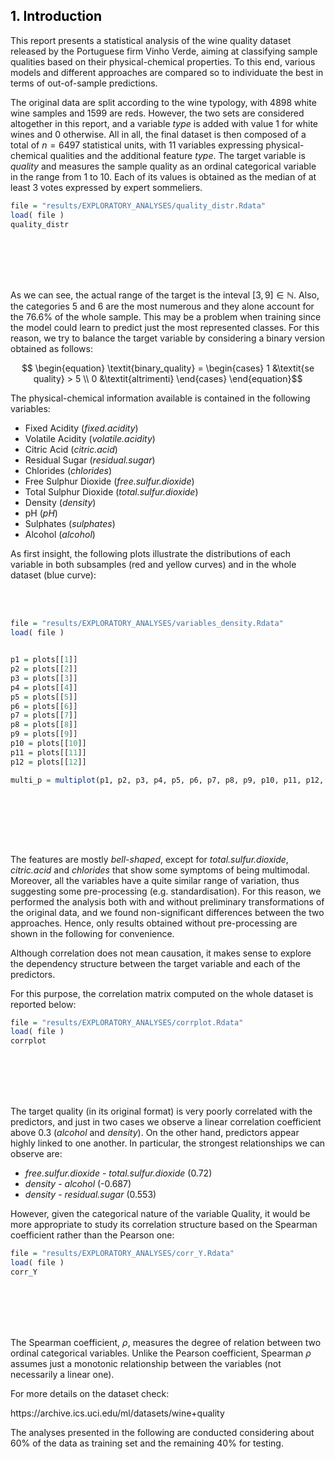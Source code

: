 <h2> <a name="1_Introduction" style="pointer-events: none; cursor: default;" ><font color="black"> 1. Introduction </font></a> </h2>



This report presents a statistical analysis of the wine quality dataset released by the Portuguese firm Vinho Verde, aiming at classifying sample qualities based on their physical-chemical properties. To this end, various models and different approaches are compared so to individuate the best in terms of out-of-sample predictions.

The original data are split according to the wine typology, with  4898 white wine samples and 1599 are reds. However, the two sets are considered altogether in this report, and a variable *type* is added with value 1 for white wines and 0 otherwise.  All in all, the final dataset is then composed of a total of $n=6497$ statistical units, with 11 variables expressing physical-chemical qualities and the additional feature *type*. 
The target variable is *quality* and measures the sample quality as an ordinal categorical variable in the range from 1 to 10. Each of its values is obtained as the median of at least 3 votes expressed by expert sommeliers.

```r
file = "results/EXPLORATORY_ANALYSES/quality_distr.Rdata"
load( file )
quality_distr
```

<br></br>
<br></br>

As we can see, the actual range of the target is the inteval $[3,9] \in \mathbb{N}$. 
Also, the categories 5 and 6 are the most numerous and they alone account for the 76.6% of the whole sample.  This may be a problem when training since the model could learn to predict just the most represented classes.
For this reason, we try to balance the target variable by considering a binary version obtained as follows:  

$$ \begin{equation}
  \textit{binary_quality} = 
  \begin{cases}
   1    &\textit{se quality} > 5  \\ 0       &\textit{altrimenti}
   \end{cases}
\end{equation}$$


The physical-chemical information available is contained in the following variables:

* Fixed Acidity  (*fixed.acidity*)
* Volatile Acidity (*volatile.acidity*)
* Citric Acid (*citric.acid*)
* Residual Sugar (*residual.sugar*)
* Chlorides (*chlorides*)
* Free Sulphur Dioxide (*free.sulfur.dioxide*)
* Total Sulphur Dioxide (*total.sulfur.dioxide*)
* Density (*density*)
* pH (*pH*)
* Sulphates (*sulphates*)
* Alcohol (*alcohol*)

As first insight, the following plots illustrate the distributions of each variable in both subsamples (red and yellow curves) and in the whole dataset (blue curve):

<br></br>
```r
file = "results/EXPLORATORY_ANALYSES/variables_density.Rdata"
load( file )


p1 = plots[[1]]
p2 = plots[[2]]
p3 = plots[[3]]
p4 = plots[[4]]
p5 = plots[[5]]
p6 = plots[[6]]
p7 = plots[[7]]
p8 = plots[[8]]
p9 = plots[[9]]
p10 = plots[[10]]
p11 = plots[[11]]
p12 = plots[[12]]

multi_p = multiplot(p1, p2, p3, p4, p5, p6, p7, p8, p9, p10, p11, p12, cols = 4 )



```

<br></br>
<br></br>


The features are mostly *bell-shaped*, except for *total.sulfur.dioxide*, *citric.acid* and *chlorides* that show some symptoms of being multimodal. Moreover, all the variables have a quite similar range of variation, thus suggesting some pre-processing (e.g. standardisation). For this reason, we performed the analysis both with and without preliminary transformations of the original data, and we found non-significant differences between the two approaches. Hence, only results obtained without pre-processing are shown in the following for convenience.


Although correlation does not mean causation, it makes sense to explore the dependency structure between the target variable and each of the predictors.

For this purpose, the correlation matrix computed on the whole dataset is reported below:

```r
file = "results/EXPLORATORY_ANALYSES/corrplot.Rdata"
load( file )
corrplot
```

<br></br>
<br></br>

The target quality (in its original format) is very poorly correlated with the predictors, and just in two cases we observe a linear correlation coefficient above 0.3 (*alcohol* and *density*).
On the other hand,  predictors appear highly linked to one another. In particular, the strongest relationships we can observe are:

- *free.sulfur.dioxide* - *total.sulfur.dioxide* (0.72)
- *density* - *alcohol* (-0.687)
- *density* - *residual.sugar* (0.553)

However, given the categorical nature of the variable Quality, it would be more appropriate to study its correlation structure based on the Spearman coefficient rather than the Pearson one:

```r
file = "results/EXPLORATORY_ANALYSES/corr_Y.Rdata"
load( file )
corr_Y
```

<br></br>
<br></br>


The Spearman coefficient, $\rho$, measures the degree of relation between two ordinal categorical variables.
Unlike the Pearson coefficient, Spearman $\rho$ assumes just a monotonic relationship between the variables (not necessarily a linear one).

For more details on the dataset check:

https://archive.ics.uci.edu/ml/datasets/wine+quality


The analyses presented in the following are conducted considering about 60% of the data as training set and the remaining 40% for testing.


<br></br>
<br></br>
